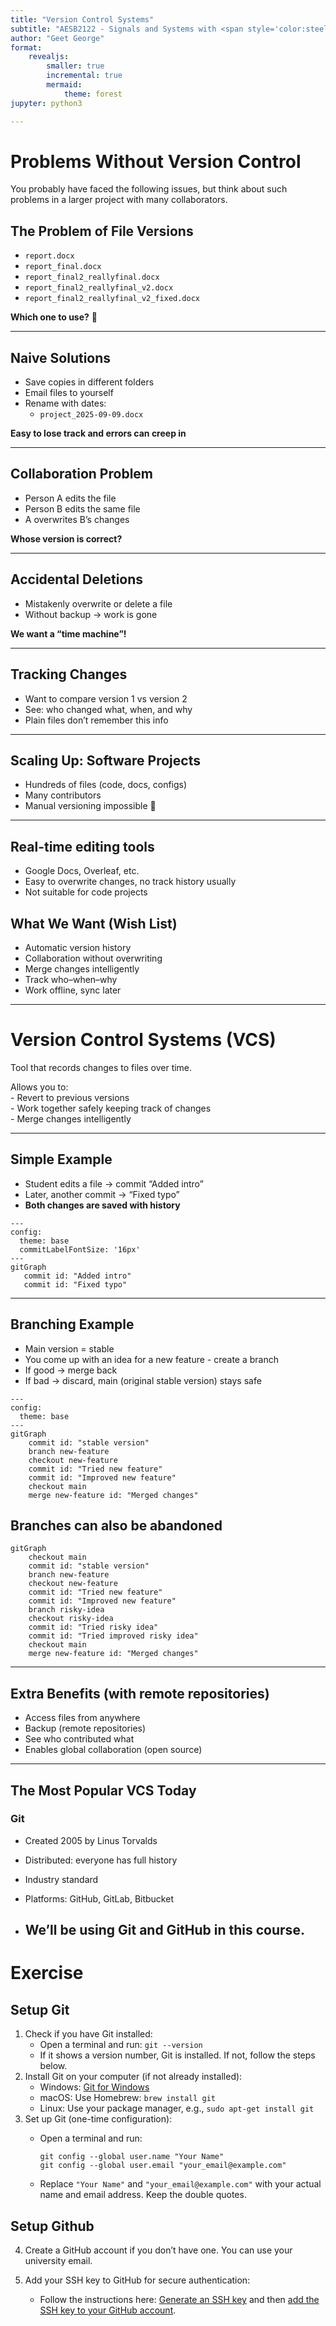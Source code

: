 ```yaml
---
title: "Version Control Systems"
subtitle: "AESB2122 - Signals and Systems with <span style='color:steelblue'>***Python***</span>"
author: "Geet George"
format:
    revealjs:
        smaller: true
        incremental: true
        mermaid:
            theme: forest
jupyter: python3

---
```


# Problems Without Version Control

You probably have faced the following issues, but think about such problems in a larger project with many collaborators.

## The Problem of File Versions

- `report.docx`
- `report_final.docx`
- `report_final2_reallyfinal.docx`
- `report_final2_reallyfinal_v2.docx`
- `report_final2_reallyfinal_v2_fixed.docx`

::: {.fragment .fade-in}

**Which one to use?** 🤔

:::

---

## Naive Solutions

- Save copies in different folders  
- Email files to yourself  
- Rename with dates:  
  - `project_2025-09-09.docx`

::: {.fragment .fade-in}

**Easy to lose track and errors can creep in**

:::

---

## Collaboration Problem

- Person A edits the file  
- Person B edits the same file  
- A overwrites B’s changes  

::: {.fragment .fade-in}

**Whose version is correct?**

:::

---

## Accidental Deletions

- Mistakenly overwrite or delete a file  
- Without backup → work is gone  

::: {.fragment .fade-in}

**We want a "time machine"!**

:::
---

## Tracking Changes

- Want to compare version 1 vs version 2  
- See: who changed what, when, and why  
- Plain files don’t remember this info

---

## Scaling Up: Software Projects

- Hundreds of files (code, docs, configs)  
- Many contributors  
- Manual versioning impossible 🚫

---

## Real-time editing tools

- Google Docs, Overleaf, etc.
- Easy to overwrite changes, no track history usually
- Not suitable for code projects

## What We Want (Wish List)

- Automatic version history  
- Collaboration without overwriting  
- Merge changes intelligently  
- Track who–when–why  
- Work offline, sync later

---

# Version Control Systems (VCS)

Tool that records changes to files over time.

Allows you to:  
- Revert to previous versions  
- Work together safely keeping track of changes  
- Merge changes intelligently  

---

## Simple Example

- Student edits a file → commit "Added intro"  
- Later, another commit → "Fixed typo"  
- **Both changes are saved with history**

::: {.fragment .fade-in}

```mermaid
---
config:
  theme: base
  commitLabelFontSize: '16px'
---
gitGraph
   commit id: "Added intro"
   commit id: "Fixed typo"
```
:::
---

## Branching Example

- Main version = stable  
- You come up with an idea for a new feature - create a branch
- If good → merge back  
- If bad → discard, main (original stable version) stays safe

::: {.fragment .fade-in}
```mermaid
---
config:
  theme: base
---
gitGraph
    commit id: "stable version"
    branch new-feature
    checkout new-feature
    commit id: "Tried new feature"
    commit id: "Improved new feature"
    checkout main
    merge new-feature id: "Merged changes"
```
::: 

## Branches can also be abandoned

::: {.fragment .fade-in}

```mermaid
gitGraph
    checkout main
    commit id: "stable version"
    branch new-feature
    checkout new-feature
    commit id: "Tried new feature"
    commit id: "Improved new feature"
    branch risky-idea
    checkout risky-idea
    commit id: "Tried risky idea"
    commit id: "Tried improved risky idea"
    checkout main
    merge new-feature id: "Merged changes"
```

::: 

---

## Extra Benefits (with remote repositories)

- Access files from anywhere  
- Backup (remote repositories)
- See who contributed what  
- Enables global collaboration (open source)

---

## The Most Popular VCS Today

### Git

- Created 2005 by Linus Torvalds  
- Distributed: everyone has full history  
- Industry standard  
- Platforms: GitHub, GitLab, Bitbucket

- We'll be using Git and GitHub in this course. 
---

# Exercise

## Setup Git

1. Check if you have Git installed:
   - Open a terminal and run: `git --version`
   - If it shows a version number, Git is installed. If not, follow the steps below.

2. Install Git on your computer (if not already installed):
   - Windows: [Git for Windows](https://git-scm.com/download/win)
   - macOS: Use Homebrew: `brew install git`
   - Linux: Use your package manager, e.g., `sudo apt-get install git`

3. Set up Git (one-time configuration):
   - Open a terminal and run:
     ```
     git config --global user.name "Your Name"
     git config --global user.email "your_email@example.com"
     ```   
   - Replace `"Your Name"` and `"your_email@example.com"` with your actual name and email address. Keep the double quotes.

## Setup Github

4. Create a GitHub account if you don't have one. You can use your university email.

5. Add your SSH key to GitHub for secure authentication:
   - Follow the instructions here: [Generate an SSH key](https://docs.github.com/en/authentication/connecting-to-github-with-ssh/generating-a-new-ssh-key-and-adding-it-to-the-ssh-agent) and then [add the SSH key to your GitHub account](https://docs.github.com/en/authentication/connecting-to-github-with-ssh/adding-a-new-ssh-key-to-your-github-account).

